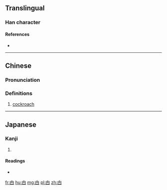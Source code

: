 ==Translingual==

===Han character===
{{Han char|rn=102|rad=田|as=00|sn=5|four=|canj=中日 (LA)}}

====References====
* {{Han ref|kx=0759.001|dkj=21727|hdz=42527.010|uh=7534|ud=30004}}

----

==Chinese==
{{zh-hanzi-box|[[甴]]}}

===Pronunciation===
{{zh-pron
|m=zhá
|c=gaat6,zaat6
|mc=
|oc=
|ma=
|cat=n
}}

===Definitions===

# {{context|Cantonese}} [[cockroach]]

----

==Japanese==

===Kanji===
{{ja-kanji|grade=|rs=田00}}

# {{defn|lang=ja|sort=田00}}

====Readings====
* {{ja-readings|on=[[そう]] (sō)|kun=}}

[[fr:甴]]
[[hu:甴]]
[[mg:甴]]
[[pl:甴]]
[[zh:甴]]
